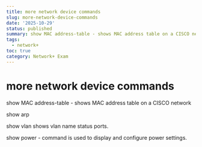 ```yaml
---
title: more network device commands
slug: more-network-device-commands
date: '2025-10-29'
status: published
summary: show MAC address-table - shows MAC address table on a CISCO network
tags:
  - network+
toc: true
category: Network+ Exam
---
```


# more network device commands

show MAC address-table - shows MAC address table on a CISCO network 

show arp

show vlan shows vlan name status ports. 

show power -  command is used to display and configure power settings.

